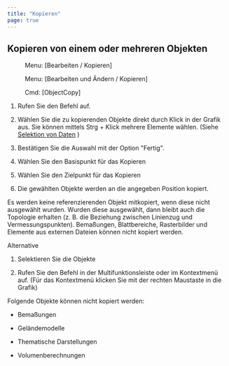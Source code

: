 ```yaml
---
title: "Kopieren"
page: true
---
```

## Kopieren von einem oder mehreren Objekten
<GeoMapper> <Menu> Menu: [Bearbeiten / Kopieren] </Menu> </GeoMapper>
<GeoDesigner> <Menu> Menu: [Bearbeiten und Ändern / Kopieren] </Menu> 
 <Menu> Cmd: [ObjectCopy] </Menu> </GeoDesigner>


1. Rufen Sie den Befehl auf.

2. W&#228;hlen Sie die zu kopierenden Objekte direkt durch Klick in der Grafik aus. Sie k&#246;nnen mittels <Border>Strg + Klick</Border>  mehrere Elemente w&#228;hlen. (Siehe 
[Selektion von Daten](../grafik/selektionvondaten)
)

3. Best&#228;tigen Sie die Auswahl mit der Option &quot;Fertig&quot;.

4. W&#228;hlen Sie den Basispunkt f&#252;r das Kopieren

5. W&#228;hlen Sie den Zielpunkt f&#252;r das Kopieren

6. Die gew&#228;hlten Objekte werden an die angegeben Position kopiert.




<Success>
Es werden keine referenzierenden Objekt mitkopiert, wenn diese nicht ausgew&#228;hlt wurden. Wurden diese ausgew&#228;hlt, dann bleibt auch die Topologie erhalten (z. B. die Beziehung zwischen Linienzug und Vermessungspunkten).
Bema&#223;ungen, Blattbereiche, Rasterbilder und Elemente aus externen Dateien k&#246;nnen nicht kopiert werden.
</Success>


Alternative


1. Selektieren Sie die Objekte 

2. Rufen Sie den Befehl in der Multifunktionsleiste oder im Kontextmen&#252; auf. (F&#252;r das Kontextmen&#252; klicken Sie mit der rechten Maustaste in die Grafik)





<Warning>
Folgende Objekte k&#246;nnen nicht kopiert werden:


- Bema&#223;ungen


- Gel&#228;ndemodelle


- Thematische Darstellungen


- Volumenberechnungen




</Warning>
